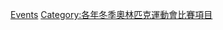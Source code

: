 {{1932年冬季奧林匹克運動會項目}}
{{Commons category|1932 Winter Olympics events}}

[[Category:1932年冬季奧林匹克運動會|Events]]
[[Category:各年冬季奧林匹克運動會比賽項目|Category:各年冬季奧林匹克運動會比賽項目]]